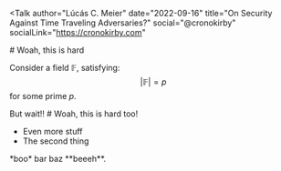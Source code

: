 <Talk
  author="Lúcás C. Meier"
  date="2022-09-16"
  title="On Security Against Time Traveling Adversaries?"
  social="@cronokirby"
  socialLink="https://cronokirby.com"
>
<Section title="First Section">
<TextSlide>
  # Woah, this is hard

  Consider a field $\mathbb{F}$, satisfying:
  $$
  |\mathbb{F}| = p
  $$
  for some prime $p$.

  
</TextSlide>
<Splash bg="blue">
But wait!!
</Splash>
<TextSlide>
  # Woah, this is hard too!

  - Even more stuff
  - The second thing
</TextSlide>
</Section>
<Section title="Second Section">
<TextSlide>
 *boo* bar baz **beeeh**.
</TextSlide>
</Section>
</Talk>
